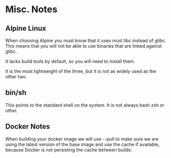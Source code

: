 # Misc. Notes

## Alpine Linux

When choosing Alpine you must know that it uses musl libc instead of glibc. This means that you will not be able to use binaries that are linked against glibc.

It lacks build tools by default, so you will need to install them.

It is the most lightweight of the three, but it is not as widely used as the other two.

## bin/sh

This points to the standard shell on the system. It is not always bash zsh or other.

## Docker Notes

When building your docker image we will use --pull to make sure we are using the latest version of the base image and use the cache if available, because Docker is not persisting the cache between builds.
